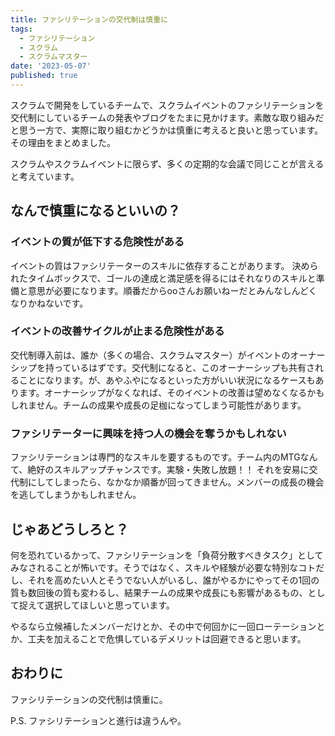 ```yaml
---
title: ファシリテーションの交代制は慎重に
tags:
  - ファシリテーション
  - スクラム
  - スクラムマスター
date: '2023-05-07'
published: true
---
```


スクラムで開発をしているチームで、スクラムイベントのファシリテーションを交代制にしているチームの発表やブログをたまに見かけます。素敵な取り組みだと思う一方で、実際に取り組むかどうかは慎重に考えると良いと思っています。その理由をまとめました。

スクラムやスクラムイベントに限らず、多くの定期的な会議で同じことが言えると考えています。

## なんで慎重になるといいの？

### イベントの質が低下する危険性がある

イベントの質はファシリテーターのスキルに依存することがあります。
決められたタイムボックスで、ゴールの達成と満足感を得るにはそれなりのスキルと準備と意思が必要になります。順番だからooさんお願いねーだとみんなしんどくなりかねないです。

### イベントの改善サイクルが止まる危険性がある

交代制導入前は、誰か（多くの場合、スクラムマスター）がイベントのオーナーシップを持っているはずです。交代制になると、このオーナーシップも共有されることになります。が、あやふやになるといった方がいい状況になるケースもあります。オーナーシップがなくなれば、そのイベントの改善は望めなくなるかもしれません。チームの成果や成長の足枷になってしまう可能性があります。

### ファシリテーターに興味を持つ人の機会を奪うかもしれない

ファシリテーションは専門的なスキルを要するものです。チーム内のMTGなんて、絶好のスキルアップチャンスです。実験・失敗し放題！！
それを安易に交代制にしてしまったら、なかなか順番が回ってきません。メンバーの成長の機会を逃してしまうかもしれません。

## じゃあどうしろと？

何を恐れているかって、ファシリテーションを「負荷分散すべきタスク」としてみなされることが怖いです。そうではなく、スキルや経験が必要な特別なコトだし、それを高めたい人とそうでない人がいるし、誰がやるかにやってその1回の質も数回後の質も変わるし、結果チームの成果や成長にも影響があるもの、として捉えて選択してほしいと思っています。

やるなら立候補したメンバーだけとか、その中で何回かに一回ローテーションとか、工夫を加えることで危惧しているデメリットは回避できると思います。

## おわりに

ファシリテーションの交代制は慎重に。

P.S. ファシリテーションと進行は違うんや。
